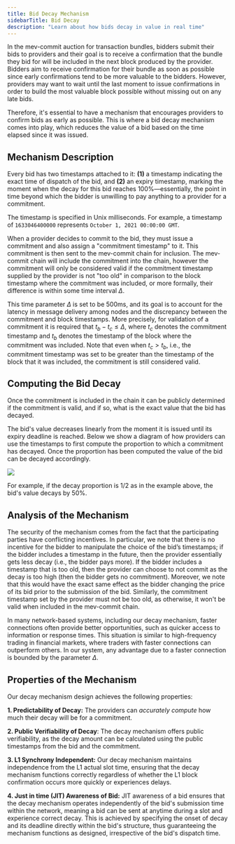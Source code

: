 ```yaml
---
title: Bid Decay Mechanism
sidebarTitle: Bid Decay
description: "Learn about how bids decay in value in real time"
---
```


In the mev-commit auction for transaction bundles, bidders submit their bids to providers and their goal is to receive a confirmation that the bundle they bid for will be included in the next block produced by the provider. Bidders aim to receive confirmation for their bundle as soon as possible since early confirmations tend to be more valuable to the bidders. However, providers may want to wait until the last moment to issue confirmations in order to build the most valuable block possible without missing out on any late bids.

Therefore, it's essential to have a mechanism that encourages providers to confirm bids as early as possible. This is where a bid decay mechanism comes into play, which reduces the value of a bid based on the time elapsed since it was issued.

## Mechanism Description

Every bid has two timestamps attached to it: **(1)** a timestamp indicating the exact time of dispatch of the bid, and **(2)** an expiry timestamp, marking the moment when the decay for this bid reaches 100%—essentially, the point in time beyond which the bidder is unwilling to pay anything to a provider for a commitment. 

<Note>The timestamp is specified in Unix milliseconds. For example, a timestamp of `1633046400000` represents `October 1, 2021 00:00:00 GMT`.</Note>

When a provider decides to commit to the bid, they must issue a commitment and also assign a "commitment timestamp" to it. This commitment is then sent to the mev-commit chain for inclusion. The mev-commit chain will include the commitment into the chain, however the commitment will only be considered valid if the commitment timestamp supplied by the provider is not "too old" in comparison to the block timestamp where the commitment was included, or more formally, their difference is within some time interval $\Delta$.

This time parameter $\Delta$ is set to be $500$ms, and its goal is to account for the latency in message delivery among nodes and the discrepancy between the commitment and block timestamps. More precisely, for validation of a commitment it is required that $t_b - t_c \le \Delta$, where $t_c$ denotes the commitment timestamp and $t_b$ denotes the timestamp of the block where the commitment was included. Note that even when $t_c > t_b$, i.e., the commitment timestamp was set to be greater than the timestamp of the block that it was included, the commitment is still considered valid. 

## Computing the Bid Decay

Once the commitment is included in the chain it can be publicly determined if the commitment is valid, and if so, what is the exact value that the bid has decayed.

The bid's value decreases linearly from the moment it is issued until its expiry deadline is reached. Below we show a diagram of how providers can use the timestamps to first compute the proportion to which a commitment has decayed. Once the proportion has been computed the value of the bid can be decayed accordingly.

<Frame>
  <img src="/v0.8.0/images/bid-decay-proportion.png" />
</Frame>

For example, if the decay proportion is $1/2$ as in the example above, the bid's value decays by $50$%.


## Analysis of the Mechanism

The security of the mechanism comes from the fact that the participating parties have conflicting incentives. In particular, we note that there is no incentive for the bidder to manipulate the choice of the bid’s timestamps; if the bidder includes a timestamp in the future, then the provider essentially gets less decay (i.e., the bidder pays more). If the bidder includes a timestamp that is too old, then the provider can choose to not commit as the decay is too high (then the bidder gets no commitment). Moreover, we note that this would have the exact same effect as the bidder changing the price of its bid prior to the submission of the bid. Similarly, the commitment timestamp set by the provider must not be too old, as otherwise, it won't be valid when included in the mev-commit chain.

In many network-based systems, including our decay mechanism, faster connections often provide better opportunities, such as quicker access to information or response times. This situation is similar to high-frequency trading in financial markets, where traders with faster connections can outperform others. In our system, any advantage due to a faster connection is bounded by the parameter $\Delta$.


## Properties of the Mechanism

Our decay mechanism design achieves the following properties:

**1. Predictability of Decay:** The providers can *accurately compute* how much their decay will be for a commitment.

**2. Public Verifiability of Decay**: The decay mechanism offers public verifiability, as the decay amount can be calculated using the public timestamps from the bid and the commitment.

**3. L1 Synchrony Independent:** Our decay mechanism maintains independence from the L1 actual slot time, ensuring that the decay mechanism functions correctly regardless of whether the L1 block confirmation occurs more quickly or experiences delays.

**4. Just in time (JIT) Awareness of Bid:**  JIT awareness of a bid ensures that the decay mechanism operates independently of the bid's submission time within the network, meaning a bid can be sent at anytime during a slot and experience correct decay. This is achieved by specifying the onset of decay and its deadline directly within the bid's structure, thus guaranteeing the mechanism functions as designed, irrespective of the bid's dispatch time.
